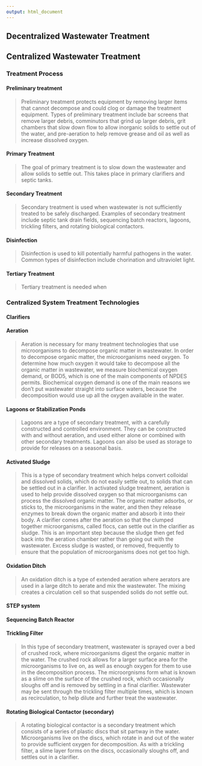 ```yaml
---
output: html_document
---
```


## **Decentralized Wastewater Treatment**  


## **Centralized Wastewater Treatment**  

### Treatment Process    

#### **Preliminary treatment**  
>	Preliminary treatment protects equipment by removing larger items that cannot decompose and could clog or damage the treatment equipment. Types of preliminary treatment include bar screens that remove larger debris, comminutors that grind up larger debris, grit chambers that slow down flow to allow inorganic solids to settle out of the water, and pre-aeration to help remove grease and oil as well as increase dissolved oxygen.  

#### **Primary Treatment**  
>	The goal of primary treatment is to slow down the wastewater and allow solids to settle out. This takes place in primary clarifiers and septic tanks.  

#### **Secondary Treatment**  
>	Secondary treatment is used when wastewater is not sufficiently treated to be safely discharged. Examples of secondary treatment include septic tank drain fields, sequencing batch reactors, lagoons, trickling filters, and rotating biological contactors.  

#### **Disinfection**  
>	Disinfection is used to kill potentially harmful pathogens in the water. Common types of disinfection include chorination and ultraviolet light.  

#### **Tertiary Treatment**  
>  Tertiary treatment is needed when 

### Centralized System Treatment Technologies   
####	**Clarifiers**  
>   

####	**Aeration**  
>	Aeration is necessary for many treatment technologies that use microorganisms to decompose organic matter in wastewater. In order to decompose organic matter, the microorganisms need oxygen. To determine how much oxygen it would take to decompose all the organic matter in wastewater, we measure biochemical oxygen demand, or BOD5, which is one of the main components of NPDES permits. Biochemical oxygen demand is one of the main reasons we don't put wastewater straight into surface waters, because the decomposition would use up all the oxygen available in the water.  

####	**Lagoons or Stabilization Ponds**  
>	Lagoons are a type of secondary treatment, with a carefully constructed and controlled environment. They can be constructed with and without aeration, and used either alone or combined with other secondary treatments. Lagoons can also be used as storage to provide for releases on a seasonal basis.  

####	**Activated Sludge**  
> This is a type of secondary treatment which helps convert colloidal and dissolved solids, which do not easily settle out, to solids that can be settled out in a clarifier. In activated sludge treatment, aeration is used to help provide dissolved oxygen so that microorganisms can process the dissolved organic matter. The organic matter adsorbs, or sticks to, the microorganisms in the water, and then they release enzymes to break down the organic matter and absorb it into their body. A clarifier comes after the aeration so that the clumped together microorganisms, called flocs, can settle out in the clarifier as sludge. This is an important step because the sludge then get fed back into the aeration chamber rather than going out with the wastewater. Excess sludge is wasted, or removed, frequently to ensure that the population of microorganisms does not get too high.  

####	**Oxidation Ditch**  
>	An oxidation ditch is a type of extended aeration where aerators are used in a large ditch to aerate and mix the wastewater. The mixing creates a circulation cell so that suspended solids do not settle out.  

####	**STEP system**  


####  **Sequencing Batch Reactor**  


####	**Trickling Filter**  
>	In this type of secondary treatment, wastewater is sprayed over a bed of crushed rock, where microorganisms digest the organic matter in the water. The crushed rock allows for a larger surface area for the microorganisms to live on, as well as enough oxygen for them to use in the decomposition process. The microorgnisms form what is known as a slime on the surface of the crushed rock, which occasionally sloughs off and is removed by settling in a final clarifier. Wastewater may be sent through the trickling filter multiple times, which is known as recirculation, to help dilute and further treat the wastewater.  

####	**Rotating Biological Contactor (secondary)**  
>	A rotating biological contactor is a secondary treatment which consists of a series of plastic discs that sit partway in the water. Microorganisms live on the discs, which rotate in and out of the water to provide sufficient oxygen for decomposition. As with a trickling filter, a slime layer forms on the discs, occasionally sloughs off, and settles out in a clarifier.  
